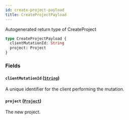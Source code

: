 ```yaml
---
id: create-project-payload
title: CreateProjectPayload
---
```


Autogenerated return type of CreateProject

```graphql
type CreateProjectPayload {
  clientMutationId: String
  project: Project
}
```

### Fields

#### `clientMutationId` ([`String`](/docs/api/scalars/string))

A unique identifier for the client performing the mutation.

#### `project` ([`Project`](/docs/api/objects/project))

The new project.
